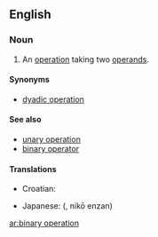 ==English==

===Noun===
{{en-noun|sg=[[binary]] [[operation]]}}

# {{algebra}} An [[operation]] taking two [[operand]]s.

====Synonyms====
*[[dyadic operation]]

====See also====
*[[unary operation]]
*[[binary operator]]

====Translations====
{{trans-top|two-operand operation}}
*Croatian: {{t|hr|binarna operacija|f}}
{{trans-mid}}
*Japanese: {{JAchar|[[二項演算]]}} ({{JAchar|[[にこうえんざん]]}}, nikō enzan)
{{trans-bottom}}

[[ar:binary operation]]